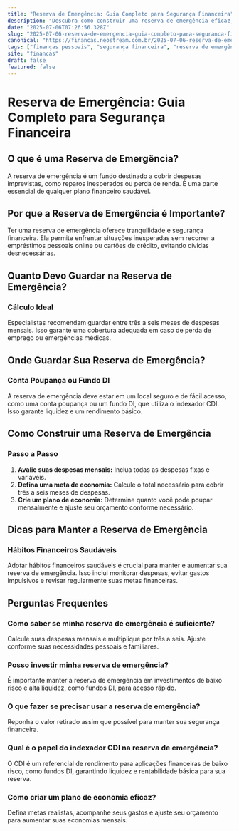 ```yaml
---
title: "Reserva de Emergência: Guia Completo para Segurança Financeira"
description: "Descubra como construir uma reserva de emergência eficaz, sua importância e as melhores práticas para manter sua segurança financeira em tempos incertos."
date: "2025-07-06T07:26:56.328Z"
slug: "2025-07-06-reserva-de-emergencia-guia-completo-para-seguranca-financeira"
canonical: "https://financas.neostream.com.br/2025-07-06-reserva-de-emergencia-guia-completo-para-seguranca-financeira"
tags: ["finanças pessoais", "segurança financeira", "reserva de emergência"]
site: "financas"
draft: false
featured: false
---
```


# Reserva de Emergência: Guia Completo para Segurança Financeira

## O que é uma Reserva de Emergência?
A reserva de emergência é um fundo destinado a cobrir despesas imprevistas, como reparos inesperados ou perda de renda. É uma parte essencial de qualquer plano financeiro saudável.

## Por que a Reserva de Emergência é Importante?
Ter uma reserva de emergência oferece tranquilidade e segurança financeira. Ela permite enfrentar situações inesperadas sem recorrer a empréstimos pessoais online ou cartões de crédito, evitando dívidas desnecessárias.

## Quanto Devo Guardar na Reserva de Emergência?
### Cálculo Ideal
Especialistas recomendam guardar entre três a seis meses de despesas mensais. Isso garante uma cobertura adequada em caso de perda de emprego ou emergências médicas.

## Onde Guardar Sua Reserva de Emergência?
### Conta Poupança ou Fundo DI
A reserva de emergência deve estar em um local seguro e de fácil acesso, como uma conta poupança ou um fundo DI, que utiliza o indexador CDI. Isso garante liquidez e um rendimento básico.

## Como Construir uma Reserva de Emergência
### Passo a Passo
1. **Avalie suas despesas mensais:** Inclua todas as despesas fixas e variáveis.
2. **Defina uma meta de economia:** Calcule o total necessário para cobrir três a seis meses de despesas.
3. **Crie um plano de economia:** Determine quanto você pode poupar mensalmente e ajuste seu orçamento conforme necessário.

## Dicas para Manter a Reserva de Emergência
### Hábitos Financeiros Saudáveis
Adotar hábitos financeiros saudáveis é crucial para manter e aumentar sua reserva de emergência. Isso inclui monitorar despesas, evitar gastos impulsivos e revisar regularmente suas metas financeiras.

## Perguntas Frequentes
### Como saber se minha reserva de emergência é suficiente?
Calcule suas despesas mensais e multiplique por três a seis. Ajuste conforme suas necessidades pessoais e familiares.

### Posso investir minha reserva de emergência?
É importante manter a reserva de emergência em investimentos de baixo risco e alta liquidez, como fundos DI, para acesso rápido.

### O que fazer se precisar usar a reserva de emergência?
Reponha o valor retirado assim que possível para manter sua segurança financeira.

### Qual é o papel do indexador CDI na reserva de emergência?
O CDI é um referencial de rendimento para aplicações financeiras de baixo risco, como fundos DI, garantindo liquidez e rentabilidade básica para sua reserva.

### Como criar um plano de economia eficaz?
Defina metas realistas, acompanhe seus gastos e ajuste seu orçamento para aumentar suas economias mensais.